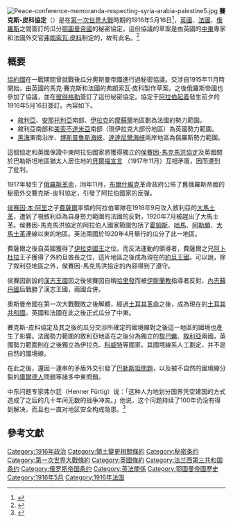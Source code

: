 {{noteTA
|1=zh-hans:奥斯曼;zh-tw:鄂圖曼;zh-hk:鄂圖曼;
|G1=Country
}}
[[File:Peace-conference-memoranda-respecting-syria-arabia-palestine5.jpg|thumb]]
'''賽克斯-皮科協定'''（{{lang-en|'''Sykes-Picot Agreement'''}}）是在[[第一次世界大戰|第一次世界大戰]]時期的1916年5月16日<ref>{{Cite web | url=http://www.law.fsu.edu/library/collection/LimitsinSeas/IBS094.pdf | format=PDF | title=Jordan–Syria Boundary | page=8 | deadurl=yes | archiveurl=https://web.archive.org/web/20090327062139/http://www.law.fsu.edu/library/collection/LimitsinSeas/IBS094.pdf | archivedate=2009-03-27 | access-date=2015-02-05 }}{{en}}</ref>，[[英國|英國]]、[[法兰西第三共和国|法國]]、[[俄羅斯帝國|俄羅斯]]之間簽訂的瓜分[[鄂圖曼帝國|鄂圖曼帝國]]的秘密協定。這份協議的草案是由英國的[[中東|中東]]專家{{link-en|馬克·賽克斯|Mark Sykes}}和法國外交官[[斐格威|弗朗索瓦·皮科]]制定的，故有此名。<ref name="Fromkin2010">{{cite book|author=David Fromkin|title=''A Peace to End All Peace: The Fall of the Ottoman Empire and the Creation of the Modern Middle East''|url=http://books.google.com/books?id=OV0i1mJdNSwC&pg=PA286|date=3 August 2010|publisher=Henry Holt and Company|isbn=978-1-4299-8852-0|pages=286-288}}{{en}}</ref>

== 概要 ==
[[協約國|協約國]]在一戰期間曾就戰後瓜分奧斯曼帝國進行過秘密協議。交涉自1915年11月時開始，由英國的馬克·賽克斯和法國的弗朗索瓦·皮科製作草案。之後俄羅斯帝國也參加了協議，並在[[彼得格勒|彼得格勒]]簽訂了這份秘密協定。協定于[[阿拉伯起義|阿拉伯起義]]發生前夕的1916年5月16日簽訂。內容如下。

* [[敘利亞|敘利亞]]、[[安那托利亞|安那托利亞]]南部、[[伊拉克|伊拉克]]的[[摩蘇爾|摩蘇爾]]地區劃為法國的勢力範圍。
* 敘利亞南部和[[美索不達米亞|美索不達米亞]]南部（現伊拉克大部份地區）為英國勢力範圍。
* [[黑海|黑海]]東南沿岸、[[博斯普魯斯海峽|博斯普魯斯海峽]]、[[達達尼爾海峡|達達尼爾海峡]]兩岸地區為俄羅斯勢力範圍。

這個協定和英國保證中東阿拉伯國家將獲得獨立的[[侯賽因-馬克馬洪協定|侯賽因-馬克馬洪協定]]及英國關於巴勒斯坦地區猶太人居住地的[[貝爾福宣言|貝爾福宣言]] （1917年11月）互相矛盾，因而遭到了批判。

1917年發生了[[1917年俄國革命|俄羅斯革命]]，同年11月，[[布爾什維克|布爾什維克]]革命政府公佈了舊俄羅斯帝國的秘密外交賽克斯-皮科協定，引發了阿拉伯國家的反彈。

[[侯赛因·本·阿里|侯赛因·本·阿里]]之子[[費薩爾一世_(伊拉克)|費薩爾]]率領的阿拉伯軍隊在1918年9月攻入敘利亞的[[大馬士革|大馬士革]]，遭到了視敘利亞為自身勢力範圍的法國的反對，1920年7月被趕出了大馬士革。侯賽因-馬克馬洪協定的阿拉伯人國家範圍包括了[[霍姆斯|霍姆斯]]、[[哈馬|哈馬]]、[[阿勒頗|阿勒頗]]、[[大馬士革|大馬士革]]連線以東的地區。英法兩國於1920年4月舉行的{{link-en|圣雷莫會議|San Remo conference}}瓜分了此一地區。

費薩爾之後自英國獲得了[[伊拉克王國|伊拉克國王]]之位。而反法運動的領導者，費薩爾之兄[[阿卜杜拉一世|阿卜杜拉]]王子獲得了外約旦酋長之位，這片地區之後成為現在的[[約旦|約旦王國]]。可以說，除了敘利亞地區之外，侯賽因-馬克馬洪協定的內容得到了遵守。

侯賽因創設的[[漢志王國|漢志王國]]因之後侯賽因自稱[[哈里發|哈里發]]而被[[伊斯蘭教|伊斯蘭教]]指導者反對，[[內志蘇丹國|內志蘇丹國]]后戰勝了漢志王國，兩國合併。

奧斯曼帝國在第一次大戰戰敗之後解體，經過[[土耳其革命|土耳其革命]]之後，成為現在的[[土耳其|土耳其共和國]]。英國和法國在此之後正式瓜分了中東。

賽克斯-皮科協定及其之後的瓜分交涉所確定的國境線對之後這一地區的國境也產生了影響。法國勢力範圍的敘利亞地區在之後分為獨立的[[黎巴嫩|黎巴嫩]]、[[敘利亞|敘利亞]]兩國，英國勢力範圍則在之後獨立為伊拉克、[[科威特|科威特]]等國家。其國境線系人工劃定，并不是自然的國境線。

在此之後，還因一連串的矛盾外交引發了[[巴勒斯坦問題|巴勒斯坦問題]]，以及被不自然的國境線分裂的[[庫爾德人|庫爾德人]]問題等諸多中東問題。

{{link-en|德国全球和区域研究中心|German Institute of Global and Area Studies}}中东问题专家弗尔廷（Henner Fürtig）说：「这种人为地划分国界凭空建国的方式造成了之后的几十年间无数的战争冲突。」他说，这个问题持续了100年仍没有得到解决，而且也一直对地区安全构成隐患。<ref>{{Cite news | url=http://www.dw.de/%E4%B8%80%E4%BB%BD%E5%8E%86%E5%8F%B2%E5%8D%8F%E8%AE%AE%E5%9F%8B%E4%B8%8B%E7%9A%84%E7%99%BE%E5%B9%B4%E9%9A%90%E6%82%A3/a-17733846 | title=一份历史协议埋下的百年隐患 | publisher=[[德国之声|德国之声]] | accessdate=2015-02-05 | archive-date=2015-02-05 | archive-url=https://web.archive.org/web/20150205044526/http://www.dw.de/%E4%B8%80%E4%BB%BD%E5%8E%86%E5%8F%B2%E5%8D%8F%E8%AE%AE%E5%9F%8B%E4%B8%8B%E7%9A%84%E7%99%BE%E5%B9%B4%E9%9A%90%E6%82%A3/a-17733846 | dead-url=no }}</ref>

==參考文獻==
{{reflist}}

{{第一次世界大战条约}}

{{DEFAULTSORT:Sykes-Picot}}
[[Category:1916年政治|Category:1916年政治]]
[[Category:領土變更相關條約|Category:領土變更相關條約]]
[[Category:秘密条约|Category:秘密条约]]
[[Category:第一次世界大戰條約|Category:第一次世界大戰條約]]
[[Category:英國條約|Category:英國條約]]
[[Category:法兰西第三共和国条约|Category:法兰西第三共和国条约]]
[[Category:俄罗斯帝国条约|Category:俄罗斯帝国条约]]
[[Category:英法關係|Category:英法關係]]
[[Category:鄂圖曼帝國歷史|Category:鄂圖曼帝國歷史]]
[[Category:1916年5月|Category:1916年5月]]
[[Category:1916年法国|Category:1916年法国]]